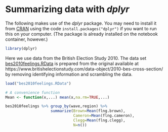 # Summarizing data with *dplyr*


The following makes use of the *dplyr* package. You may need to install it
from [CRAN](https://cran.r-project.org/package=data.table) using the code
`install.packages("dplyr")` if you want to run this on your computer. (The package is already installed on
the notebook container, however.)

```r
library(dplyr)
```

Here we use data from the British Election Study 2010. The data set
[bes2010feelings.RData](https://github.com/melff/dataman-r/raw/main/data-frames/bes2010feelings.RData)
is prepared from the original available at
https://www.britishelectionstudy.com/data-object/2010-bes-cross-section/ by
removing identifying information and scrambling the data.

```r
load("bes2010feelings.RData")
```

```r
# A convenience function
Mean <- function(x,...) mean(x,na.rm=TRUE,...) 
```

```r
bes2010feelings %>% group_by(wave,region) %>%
                    summarize(Brown=Mean(flng.brown),
                              Cameron=Mean(flng.cameron),
                              Clegg=Mean(flng.clegg),
                              N=n())
```
